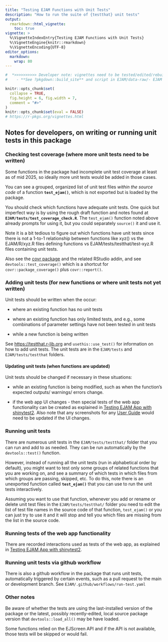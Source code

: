```yaml
---
title: "Testing EJAM Functions with Unit Tests"
description: "How to run the suite of {testthat} unit tests"
output: 
  rmarkdown::html_vignette:
    toc: true
vignette: >
  %\VignetteIndexEntry{Testing EJAM Functions with Unit Tests}
  %\VignetteEngine{knitr::rmarkdown}
  %\VignetteEncoding{UTF-8}
editor_options:
  markdown:
    wrap: 80
---
```


```r
#  *>>>>>>>>>> Developer note: vignettes need to be tested/edited/rebuilt regularly <<<<<<<<<<<*
#    - **See ?pkgdown::build_site** and script in EJAM/data-raw/- EJAM uses the pkgdown R package to build help and articles/ vignettes as web pages
```

```r
knitr::opts_chunk$set(
  collapse = TRUE,
  fig.height = 6, fig.width = 7,
  comment = "#>"
)
knitr::opts_chunk$set(eval = FALSE)
# https://r-pkgs.org/vignettes.html
```

## Notes for developers, on writing or running unit tests in this package

### Checking test coverage (where more unit tests need to be written)

Some functions in the package had incomplete unit test coverage at least as of 
mid 2025, so ideally more unit tests would be added in those cases.

You can see a grouped, organized list of unit test files *within the source
code* of a function **`test_ejam()`**, which is not exported but is loaded by the package.

You should check which functions have adequate unit tests. One quick but
imperfect way is by using the rough draft function and notes found at
**`EJAM/tests/test_coverage_check.R`**. The `test_ejam()` function noted
above already prompts for using it, but you could separately `source()` it and
use it.

Note it is a bit tedious to figure out which functions have unit tests since
there is not a 1-to-1 relationship between functions like xyz() vs the
EJAM/R/xyz.R files defining functions vs EJAM/tests/testthat/test-xyz.R files
containing unit tests.

Also see the [covr package](https://covr.r-lib.org/) and the related RStudio addin, 
and see `devtools::test_coverage()` which is a shortcut for `covr::package_coverage()` plus `covr::report()`.

### Adding unit tests (for new functions or where unit tests not yet written)

Unit tests should be written when the occur:

-   where an existing function has no unit tests

-   where an existing function has only limited tests, and e.g., some
    combinations of parameter settings have not been tested in unit tests

-   while a new function is being written

See <https://testthat.r-lib.org> and `usethis::use_test()` for information on
how to add unit tests. The unit tests are in the `EJAM/tests` and
`EJAM/tests/testthat` folders.

#### Updating unit tests (when functions are updated)

Unit tests should be changed if necessary in these situations:

-   while an existing function is being modified, such as when the function's
    expected outputs/ warnings/ errors change.

-   if the web app UI changes - then special tests of the web app functionality
    can be created as explained in [Testing EJAM App with
    shinytest2](dev-run-shinytests.html). Also note that any screenshots for any
    [User Guide]{.underline} would need to be updated if the UI changes.

### Running unit tests

There are numerous unit tests in the `EJAM/tests/testthat/` folder that you can
run and add to as needed. They can be run automatically by the
`devtools::test()` function.

However, instead of running all the unit tests (run in alphabetical order by
default), you might want to test only some groups of related functions that you
are working on, and see a summary of which tests in which files from which
groups are passing, skipped, etc. To do this, note there is an unexported function called
**`test_ejam()`** that you can use to run the unit tests interactively.

Assuming you want to use that function, whenever you add or rename or delete
unit test files in the `EJAM/tests/testthat/` folder you need to edit the list
of test file names in the source code of that function, `test_ejam()` or
you can just try to use it and it will stop and tell you which files are missing from
the list in the source code.

### Running tests of the web app functionality

There are recorded interactions used as tests of the web app, as explained in
[Testing EJAM App with shinytest2](dev-run-shinytests.html).

### Running unit tests via github workflow

There is also a github workflow in the package that runs unit tests,
automatically triggered by certain events, such as a pull request to the main or
development branch. See `EJAM/.github/workflows/run-test.yaml`

### Other notes

Be aware of whether the tests are using the last-installed version of the
package or the latest, possibly recently-edited, local source package version
that `devtools::load_all()` may be have loaded.

Some functions relied on the EJScreen API and if the API is not available, those
tests will be skipped or would fail.
